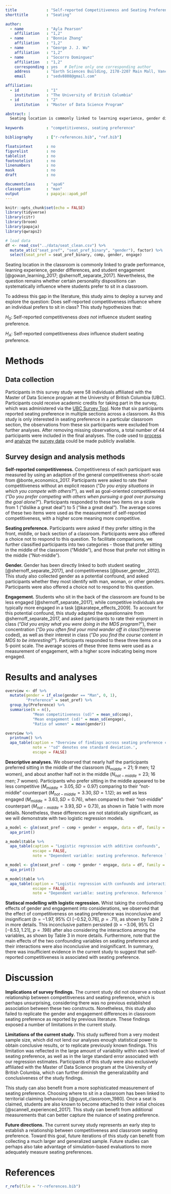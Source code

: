 ```yaml
---
title             : "Self-reported Competitiveness and Seating Preference: An Observational Study"
shorttitle        : "Seating"

author: 
  - name          : "Ayla Pearson"
    affiliation   : "1,2"
  - name          : "Bonnie Zhang"
    affiliation   : "1,2"
  - name          : "George J. J. Wu"
    affiliation   : "1,2"
  - name          : "Socorro Dominguez"
    affiliation   : "1,2"
    corresponding : yes   # Define only one corresponding author
    address       : "Earth Sciences Building, 2178-2207 Main Mall, Vancovuer, BC, Canada"
    email         : "sedv8808@gmail.com"

affiliation:
  - id            : "1"
    institution   : "The University of British Columbia"
  - id            : "2"
    institution   : "Master of Data Science Program"

abstract: |
  Seating location is commonly linked to learning experience, gender differences, and student engagement. The question remains, however, whether certain personality dispositions, such as competitiveness, can systemtically influence where students prefer to sit in a classroom. The current study surveyed 58 individuals affiliated with the University of British Columbia, and did not observe a conclusive relationship between self-reported competitiveness and seating preference. Limitations and future directions of this study were discussed. 
  
keywords          : "competitiveness, seating preference"

bibliography      : ["r-references.bib", "ref.bib"]

floatsintext      : no
figurelist        : no
tablelist         : no
footnotelist      : no
linenumbers       : no
mask              : no
draft             : no

documentclass     : "apa6"
classoption       : "man"
output            : papaja::apa6_pdf
---
```


```r
knitr::opts_chunk$set(echo = FALSE)
library(tidyverse)
library(citr)
library(broom)
library(papaja)
library(qwraps2)
```

```r
# load data
df <- read_csv("../data/seat_clean.csv") %>% 
  mutate_at(c("seat_pref", "seat_pref_binary", "gender"), factor) %>% 
  select(seat_pref = seat_pref_binary, comp, gender, engage)
```

Seating location in the classroom is commonly linked to grade performance, learning experience, gender differences, and student engagement [@gowan_learning_2017; @shernoff_separate_2017]. Nevertheless, the question remains whether certain personality dispositions can systematically influence where students prefer to sit in a classroom.

To address this gap in the literature, this study aims to deploy a survey and explore the question: Does self-reported competitiveness influence where an individual prefers to sit in class? This study hypothesizes that:

$H_{0}$: Self-reported competitiveness _does not_ influence student seating preference.

$H_{A}$: Self-reported competitiveness _does_ influence student seating preference.

# Methods

## Data collection

Participants in this survey study were 58 individuals affiliated with the Master of Data Science program at the University of British Columbia (UBC). Participants could receive academic credits for taking part in the survey, which was administered via the [UBC Survey Tool](https://it.ubc.ca/services/teaching-learning-tools/survey-tool). Note that six participants reported seating preference in multiple sections across a classroom. As this study is only interested in seating preference in a particular classroom section, the observations from these six participants were excluded from further analyses. After removing missing observations, a total number of 44 participants were included in the final analyses. The code used to [process](https://github.ubc.ca/sedv8808/seat_pref_survey/blob/master/src/prepare_data.R) and [analyze](https://github.com/UBC-MDS/seating_pref/blob/master/doc/eda.md) the [survey data](https://github.ubc.ca/sedv8808/seat_pref_survey) could be made publicly available. 

## Survey design and analysis methods

**Self-reported competitiveness.** Competitiveness of each participant was measured by using an adaption of the general competitiveness short-scale from @bonte_economics_2017. Participants were asked to rate their competitiveness without an explicit reason ("_Do you enjoy situations in which you compete with others?_"), as well as goal-oriented competitiveness ("_Do you prefer competing with others when pursuing a goal over pursuing the goal alone?_"). Participants responded to these two items on a scale from 1 ("dislike a great deal") to 5 ("like a great deal"). The average scores of these two items were used as the measurement of self-reported competitiveness, with a higher score meaning more competitive. 

**Seating preference.** Participants were asked if they prefer sitting in the front, middle, or back section of a classroom. Participants were also offered a choice not to respond to this question. To facilitate comparisons, we further classified participants into two categories - those that prefer sitting in the middle of the classroom ("Middle"), and those that prefer not sitting in the middle ("Not-middle").

**Gender.** Gender has been directly linked to both student seating [@shernoff_separate_2017], and competitiveness [@buser_gender_2012]. This study also collected gender as a potential confound, and asked participants whether they most identify with man, woman, or other genders. Participants were also offered a choice not to respond to this question.  

**Engagement.** Students who sit in the back of the classroom are found to be less engaged [@shernoff_separate_2017], while competitive individuals are typically more engaged in a task [@karatepe_effects_2009]. To account for this potential confound, this study adapted the questionnaire from @shernoff_separate_2017, and asked participants to rate their enjoyment in class ("_Did you enjoy what you were doing in the MDS program?_"), their concentration ("_Do you often find your mind wander off in class?_)(reverse coded), as well as their interest in class ("_Do you find the course content in MDS to be interesting?_"). Participants responded to these three items on a 5-point scale. The average scores of these three items were used as a measurement of engagement, with a higher score indicating being more engaged.

# Results and analyses

```r
overview <- df %>%
  mutate(gender = if_else(gender == "Man", 0, 1),
         "Preference" = seat_pref) %>% 
  group_by(Preference) %>% 
  summarise(N = n(),
            "Mean competitiveness (sd)" = mean_sd(comp),
            "Mean engagement (sd)" = mean_sd(engage),
            "Ratio of women" = mean(gender))

overview %>% 
  printnum() %>% 
  apa_table(caption = "Overview of findings across seating preference categories",
            note = '"sd" denotes one standard deviation.',
            escape = FALSE)
```

**Descriptive analyses.** We observed that nearly half the participants preferred sitting in the middle of the classroom ($N_{middle} = 21$; 9 men; 12 women), and about another half not in the middle ($N_{not-middle} = 23$; 16 men; 7 women). Participants who prefer sitting in the middle appeared to be less competitive ($M_{middle} = 3.05, SD = 0.97$) comparing to their "not-middle" counterpart ($M_{not-middle} = 3.30, SD = 1.12$); as well as less engaged ($M_{middle} = 3.63, SD = 0.76$), when compared to their "not-middle" counterpart ($M_{not-middle} = 3.93, SD = 0.73$), as shown in Table 1 with more details. Nonetheless, these differences are not statistically significant, as we will demonstrate with two logistic regression models.

```r
a_model <- glm(seat_pref ~ comp + gender + engage, data = df, family = "binomial") %>% 
  apa_print()

a_model$table %>% 
  apa_table(caption = "Logistic regression with additive confounds",
            escape = FALSE,
            note = "Dependent variable: seating preference. Reference level: Middle seating preference; Male.")
```

```r
m_model <- glm(seat_pref ~ comp * gender * engage, data = df, family = "binomial") %>% 
  apa_print()

m_model$table %>% 
  apa_table(caption = "Logistic regression with confounds and interactions",
            escape = FALSE,
            note = "Dependent variable: seating preference. Reference level: Middle seating preference; Male.")
```

**Statiscal modelling with logistic regression.** Whist taking the confounding effects of gender and engagement into considerations, we observed that the effect of competitiveness on seating preference was inconclusive and insignificant ($b = -1.97$, 95\% CI $[-0.52, 0.76]$, $p = .71$), as shown by Table 2 in more details. This inconclusive pattern persisted ($b = -3.06$, 95\% CI $[-8.53, 1.21]$, $p = .198$) after also considering the interactions among the variables, as shown by Table 3 in more details. Furthermore, note that the main effects of the two confounding variables on seating preference and their interactions were also inconclusive and insignificant. In summary, there was insufficient evidence in the current study to suggest that self-reported competitiveness is associated with seating preference.

# Discussion

**Implications of survey findings.** The current study did not observe a robust relationship between competitiveness and seating preference, which is perhaps unsurprising, considering there was no previous established association between these two constructs. Nonetheless, this study also failed to replicate the gender and engagement differences in classroom seating preference as reported by previous literature. These findings exposed a number of limitations in the current study.

**Limitations of the current study.** This study suffered from a very modest sample size, which did not lend our analyses enough statistical power to obtain conclusive results, or to replicate previously known findings. This limitation was reflected in the large amount of variability within each level of seating preference, as well as in the large standard error associated with our regression estimates. Participants of this study were also exclusively affiliated with the Master of Data Science program at the University of British Columbia, which can further diminish the generalizability and conclusiveness of the study findings.

This study can also benefit from a more sophisticated measurement of seating preference. Choosing where to sit in a classroom has been linked to territorial claiming behaviours [@guyot_classroom_1980]. Once a seat is claimed, students are also known to become attached to their initial choices [@scannell_experienced_2017]. This study can benefit from additional measurements that can better capture the nuiance of seating preference.

**Future directions.** The current survey study represents an early step to establish a relationship between competitiveness and classroom seating preference. Toward this goal, future iterations of this study can benefit from collecting a much larger and generalized sample. Future studies can perhaps also take advantage of simulation-based evaluations to more adequately measure seating preferences.

\newpage

# References
```r
r_refs(file = "r-references.bib")
```

\begingroup
\setlength{\parindent}{-0.5in}
\setlength{\leftskip}{0.5in}

<div id = "refs"></div>
\endgroup
